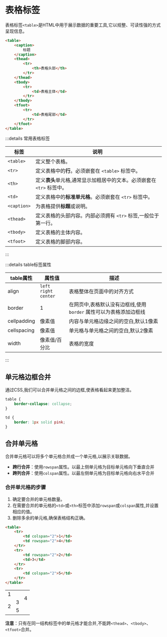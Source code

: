 # 表格标签

表格标签`<table>`是HTML中用于展示数据的重要工具,它以规整、可读性强的方式呈现信息。

```html
<table>
	<caption>
		标题
	</caption>
	<thead>
		<tr>
			<th>表格头部</th>
		</tr>
	</thead>
	<tbody>
		<tr>
			<td>表格主体</td>
		</tr>
	</tbody>
	<tfoot>
		<tr>
			<td>表格尾部</td>
		</tr>
	</tfoot>
</table>
```

:::details 常用表格标签

| 标签        | 说明                                                         |
| ----------- | ------------------------------------------------------------ |
| `<table>`   | 定义整个表格。                                               |
| `<tr>`      | 定义表格中的**行**。必须嵌套在 `<table>` 标签中。            |
| `<th>`      | 定义**表头**单元格,通常显示加粗居中的文本。必须嵌套在 `<tr>` 标签中。 |
| `<td>`      | 定义表格中的**标准单元格**。必须嵌套在 `<tr>` 标签中。       |
| `<caption>` | 为表格提供**标题**或说明。                                   |
| `<thead>`   | 定义表格的头部内容。内部必须拥有 `<tr>` 标签,一般位于第一行。 |
| `<tbody>`   | 定义表格的主体内容。                                         |
| `<tfoot>`   | 定义表格的脚部内容。                                         |

:::

:::details table标签属性

| table属性   | 属性值                            | 描述                                                         |
| ----------- | --------------------------------- | ------------------------------------------------------------ |
| align       | `left`<br />`right`<br />`center` | 表格整体在页面中的对齐方式                                   |
| border      | 1                                 | 在网页中,表格默认没有边框线,使用 `border` 属性可以为表格添加边框线 |
| cellpadding | 像素值                            | 内容与单元格边缘之间的空白,默认1像素                        |
| cellspacing | 像素值                            | 单元格与单元格之间的空白,默认2像素                          |
| width       | 像素值/百分比                     | 表格的宽度                                                   |

:::

## 单元格边框合并

通过CSS,我们可以合并单元格之间的边框,使表格看起来更加整洁。

```css
table {
	border-collapse: collapse;
}

td {
	border: 1px solid pink;
}
```



## 合并单元格

合并单元格可以将多个单元格合并成一个单元格,以展示关联数据。

- **跨行合并**：使用`rowspan`属性。以最上侧单元格为目标单元格向下垂直合并
- **跨列合并**：使用`colspan`属性。以最左侧单元格为目标单元格向右水平合并

### 合并单元格的步骤

1. 确定要合并的单元格数量。
2. 在需要合并的单元格的`<td>`或`<th>`标签中添加`rowspan`或`colspan`属性,并设置相应的值。
3. 删除多余的单元格,确保表格结构正确。

```html
<table>
	<tr>
		<td colspan="2">1</td>
		<td rowspan="2">4</td>
	</tr>
	<tr>
		<td rowspan="2">2</td>
		<td>3</td>
	</tr>
	<tr>
		<td colspan="2">5</td>
	</tr>
</table>
```

<table>
	<tr>
		<td colspan="2">1</td>
    <td rowspan="2">4</td>
	</tr>
	<tr>
		<td rowspan="2">2</td>
		<td>3</td>
	</tr>
  <tr>
    <td colspan="2">5</td>
	</tr>
</table>

**注意**：只有在同一结构标签中的单元格才能合并,不能跨`<thead>`、`<tbody>`、`<tfoot>`合并。
